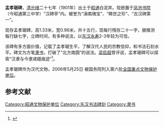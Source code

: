 {{文物保护单位
| 级别 = 全国
| 图片 = 云南省博物馆-东汉-昭通-孟孝琚碑复制品 (2).jpg
| 说明 = [[云南省博物馆|云南省博物馆]]内的复制品
| 名称 = 孟孝琚碑
| 编号 = 6-861
| 分类 = 石窟寺及石刻
| 时代 = [[东汉|东汉]]
| 所在 = [[云南省|云南省]][[昭通市|昭通市]]
| 登录 = 2006年
| Cat = 云南全国重点文物保护单位
| 备注 ={{maplink|frame=yes|plain=yes|type=point|frame-lat=27.35477|frame-long=103.71585|zoom=17|coord={{coord|27.35477|103.71585}}}}
}}

'''孟孝琚碑'''，[[清朝|清]][[光绪|光绪]]二十七年（1901年）出土于[[昭通|昭通]]白泥井。现嵌置于[[凤池书院_(昭通)|凤池书院]]（今昭通第三中学）“汉碑亭”内。被誉为“滇南瑰宝”、“稀世之珍”、“古汉碑第一”。

现存孟孝琚碑，高1.33米，宽0.96米，共十五行，现每行残存二十一字，据推测每行缺七字，立碑时间，有多种说法，以[[东汉|东汉]][[永寿_(东汉)|永寿]]2-3年较为可信。

该碑有多方面价值，记载了孟孝琚生平，了解汉代人民的宗教信仰，和书法石刻水平。碑文为方笔[[隶书|隶书]]，打破了“北方南圆”的说法。[[梁启超|梁启超]]曾评说，孟孝琚碑可以探索“汉隶与今隶递嬗痕迹”<ref>{{Cite web |url=http://www.yunnantravel.com.cn/chinesebig5/yunnan/zhaotong/scenery_monxiaojubei.htm |title=昭通孟孝琚碑 |accessdate=2008-05-29 |archive-date=2008-11-21 |archive-url=https://web.archive.org/web/20081121024901/http://www.yunnantravel.com.cn/chinesebig5/yunnan/zhaotong/scenery_monxiaojubei.htm |dead-url=yes }}</ref>。

孟孝琚碑作为汉代文物，2006年5月25日 被国务院列入第六批[[全国重点文物保护单位|全国重点文物保护单位]]。

==参考文献==
<div class="references-small">
<references />
</div>

{{云南全国重点文物保护单位}}
[[Category:昭通文物保护单位|Category:昭通文物保护单位]]
[[Category:东汉书法碑刻|Category:东汉书法碑刻]]
[[Category:隶书|Category:隶书]]
